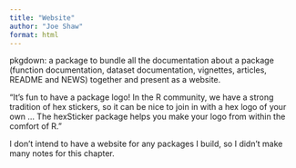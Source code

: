 ```yaml
---
title: "Website"
author: "Joe Shaw"
format: html
---
```


pkgdown: a package to bundle all the documentation about a package (function documentation, dataset documentation, vignettes, articles, README and NEWS) together and present as a website.

"It’s fun to have a package logo! In the R community, we have a strong tradition of hex stickers, so it can be nice to join in with a hex logo of your own ... The hexSticker package helps you make your logo from within the comfort of R."

I don't intend to have a website for any packages I build, so I didn't make many notes for this chapter.
